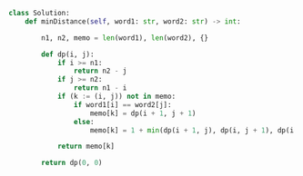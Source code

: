 ```python meta="source=problems/72-edit-distance/solution.py"
class Solution:
    def minDistance(self, word1: str, word2: str) -> int:

        n1, n2, memo = len(word1), len(word2), {}

        def dp(i, j):
            if i >= n1:
                return n2 - j
            if j >= n2:
                return n1 - i
            if (k := (i, j)) not in memo:
                if word1[i] == word2[j]:
                    memo[k] = dp(i + 1, j + 1)
                else:
                    memo[k] = 1 + min(dp(i + 1, j), dp(i, j + 1), dp(i + 1, j + 1))

            return memo[k]

        return dp(0, 0)
```